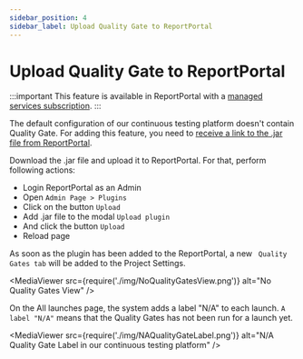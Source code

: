```yaml
---
sidebar_position: 4
sidebar_label: Upload Quality Gate to ReportPortal
---
```


# Upload Quality Gate to ReportPortal

:::important
This feature is available in ReportPortal with a [managed services subscription](https://reportportal.io/pricing/on-premises).
:::

The default configuration of our continuous testing platform doesn't contain Quality Gate. For adding this feature, you need to [receive a link to the .jar file from ReportPortal](/quality-gates/HowToInstallQualityGates).

Download the .jar file and upload it to ReportPortal. For that, perform following actions:

* Login ReportPortal as an Admin
* Open ```Admin Page > Plugins```
* Click on the button ```Upload```
* Add .jar file to the modal ```Upload plugin```
* And click the button ```Upload```
* Reload page

As soon as the plugin has been added to the ReportPortal, a new ``` Quality Gates tab``` will be added to the Project Settings.

<MediaViewer src={require('./img/NoQualityGatesView.png')} alt="No Quality Gates View" />

On the All launches page, the system adds a label "N/A" to each launch.
```A label "N/A"``` means that the Quality Gates has not been run for a launch yet.

<MediaViewer src={require('./img/NAQualityGateLabel.png')} alt="N/A Quality Gate Label in our continuous testing platform" />
